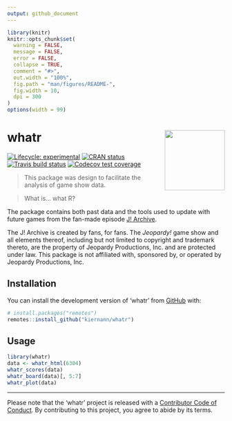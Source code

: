 ```yaml
---
output: github_document
---
```


<!-- README.md is generated from README.Rmd. Please edit that file -->

```r
library(knitr)
knitr::opts_chunk$set(
  warning = FALSE,
  message = FALSE,
  error = FALSE,
  collapse = TRUE,
  comment = "#>",
  out.width = "100%",
  fig.path = "man/figures/README-",
  fig.width = 10,
  dpi = 300
)
options(width = 99)
```

# whatr <img src='man/figures/logo.png' align="right" height="139" />

<!-- badges: start -->
[![Lifecycle: experimental][life_badge]][life_link]
[![CRAN status][cran_badge]][cran_link]
[![Travis build status][trav_badge]][trav_link]
[![Codecov test coverage][cov_badge]][cov_link]
<!-- badges: end -->

> This package was design to facilitate the analysis of game show data.

> What is... what R?

The package contains both past data and the tools used to update with future
games from the fan-made episode [J! Archive][ja].

The J! Archive is created by fans, for fans. The _Jeopardy!_ game show and all
elements thereof, including but not limited to copyright and trademark thereto,
are the property of Jeopardy Productions, Inc. and are protected under law. This
package is not affiliated with, sponsored by, or operated by Jeopardy
Productions, Inc.

## Installation

You can install the development version of 'whatr' from [GitHub][gh] with:

``` r
# install.packages("remotes")
remotes::install_github("kiernann/whatr")
```

## Usage

```r
library(whatr)
data <- whatr_html(6304)
whatr_scores(data)
whatr_board(data)[, 5:7]
whatr_plot(data)
```

***

Please note that the 'whatr' project is released with a 
[Contributor Code of Conduct][coc]. By
contributing to this project, you agree to abide by its terms.

<!-- refs: start -->
[life_badge]: https://img.shields.io/badge/lifecycle-maturing-blue.svg
[life_link]: https://www.tidyverse.org/lifecycle/#maturing
[cran_badge]: https://www.r-pkg.org/badges/version/whatr
[cran_link]: https://CRAN.R-project.org/package=whatr
[trav_badge]: https://travis-ci.org/kiernann/whatr.svg?branch=master
[trav_link]: https://travis-ci.org/kiernann/whatr
[cov_badge]: https://codecov.io/gh/kiernann/whatr/branch/master/graph/badge.svg
[cov_link]: https://codecov.io/gh/kiernann/whatr?branch=master'
[ja]: http://j-archive.com/
[gh]: https://github.com/kiernann/whatr
[coc]: https://kiernann.com/whatr/CODE_OF_CONDUCT.html
<!-- refs: end -->
